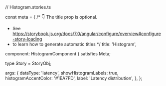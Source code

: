 // Histogram.stories.ts



const meta = {
  /* 👇 The title prop is optional.
   * See https://storybook.js.org/docs/7.0/angular/configure/overview#configure-story-loading
   * to learn how to generate automatic titles
   */
  title: 'Histogram',

  component: HistogramComponent
} satisfies Meta<HistogramComponent>;

type Story = StoryObj<HistogramComponent>;

  args: {
    dataType: 'latency',
    showHistogramLabels: true,
    histogramAccentColor: '#1EA7FD',
    label: 'Latency distribution',
  },
};
